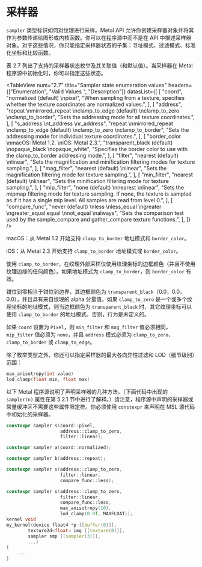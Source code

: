 # 采样器

<ToBePolishedAfterTranslation />

<OrigninalPDF title="2.10 Samplers" />

`sampler` 类型标识如何对纹理进行采样。Metal API 允许你创建采样器对象并将其作为参数传递给图形或内核函数。你可以在程序源中而不是在 API 中描述采样器对象。对于这些情况，你只能指定采样器状态的子集：寻址模式、过滤模式、标准化坐标和比较函数。

表 2.7 列出了支持的采样器状态枚举及其关联值（和默认值）。当采样器在 Metal 程序源中初始化时，你可以指定这些状态。

<TableView
  num="2.7"
  title="Sampler state enumeration values"
  headers={["Enumeration", "Valid Values ", "Description"]}
  datasList={[
    [
      "coord",
      "normalized (default) \npixel",
      "When sampling from a texture, specifies whether the texture coordinates are normalized values.",
    ],
    [
      "address",
      "repeat \nmirrored_repeat \nclamp_to_edge (default) \nclamp_to_zero \nclamp_to_border",
      "Sets the addressing mode for all texture coordinates.",
    ],
    [
      "s_address \nt_address \nr_address",
      "repeat \nmirrored_repeat \nclamp_to_edge (default) \nclamp_to_zero \nclamp_to_border",
      "Sets the addressing mode for individual texture coordinates.",
    ],
    [
      "border_color \nmacOS: Metal 1.2. \niOS: Metal 2.3.",
      "transparent_black (default) \nopaque_black \nopaque_white",
      "Specifies the border color to use with the clamp_to_border addressing mode.",
    ],
    [
      "filter",
      "nearest (default) \nlinear",
      "Sets the magnification and minification filtering modes for texture sampling.",
    ],
    [
      "mag_filter",
      "nearest (default) \nlinear",
      "Sets the magnification filtering mode for texture sampling.",
    ],
    [
      "min_filter",
      "nearest (default) \nlinear",
      "Sets the minification filtering mode for texture sampling.",
    ],
    [
      "mip_filter",
      "none (default) \nnearest \nlinear",
      "Sets the mipmap filtering mode for texture sampling. If none, the texture is sampled as if it has a single mip level. All samples are read from level 0.",
    ],
    [
      "compare_func",
      "never (default) \nless \nless_equal \ngreater \ngreater_equal equal \nnot_equal \nalways",
      "Sets the comparison test used by the sample_compare and gather_compare texture functions.",
    ],
  ]}
/>

macOS：从 Metal 1.2 开始支持 `clamp_to_border` 地址模式和 `border_color`。

iOS：从 Metal 2.3 开始支持 `clamp_to_border` 地址模式或 `border_color`。

使用 `clamp_to_border`，在纹理外部采样仅使用纹理坐标的边框颜色（并且不使用纹理边缘的任何颜色）。如果地址模式为 `clamp_to_border`，则 `border_color` 有效。

钳位到零相当于钳位到边界，其边框颜色为 `transparent_black`（0.0，0.0，0.0），并且具有来自纹理的 alpha 分量值。如果 `clamp_to_zero` 是一个或多个纹理坐标的地址模式，则当边框颜色为 `transparent_black` 时，其它纹理坐标可以使用 `clamp_to_border` 的地址模式。否则，行为是未定义的。

如果 `coord` 设置为 `Pixel`，则 `min_filter` 和 `mag_filter` 值必须相同，`mip_filter` 值必须为 `none`，并且 `address` 模式必须为 `clamp_to_zero`、`clamp_to_border` 或 `clamp_to_edge`。

除了枚举类型之外，你还可以指定采样器的最大各向异性过滤和 LOD（细节级别）范围：

```cpp
max_anisotropy(int value)
lod_clamp(float min, float max)
```

以下 Metal 程序源说明了声明采样器的几种方法。（下面代码中出现的 `sampler(n)` 属性在第 5.2.1 节中进行了解释。）请注意，程序源中声明的采样器或常量缓冲区不需要这些属性限定符。你必须使用 `constexpr` 来声明在 MSL 源代码中初始化的采样器。

```cpp
constexpr sampler s(coord::pixel,
                    address::clamp_to_zero,
                    filter::linear);

constexpr sampler a(coord::normalized);

constexpr sampler b(address::repeat);

constexpr sampler s(address::clamp_to_zero,
                    filter::linear,
                    compare_func::less);

constexpr sampler s(address::clamp_to_zero,
                    filter::linear,
                    compare_func::less,
                    max_anisotropy(10),
                    lod_clamp(0.0f, MAXFLOAT));
kernel void
my_kernel(device float4 *p [[buffer(0)]],
        texture2d<float> img [[texture(0)]],
        sampler smp [[sampler(3)]],
        ...)
{
    ...
}
```
